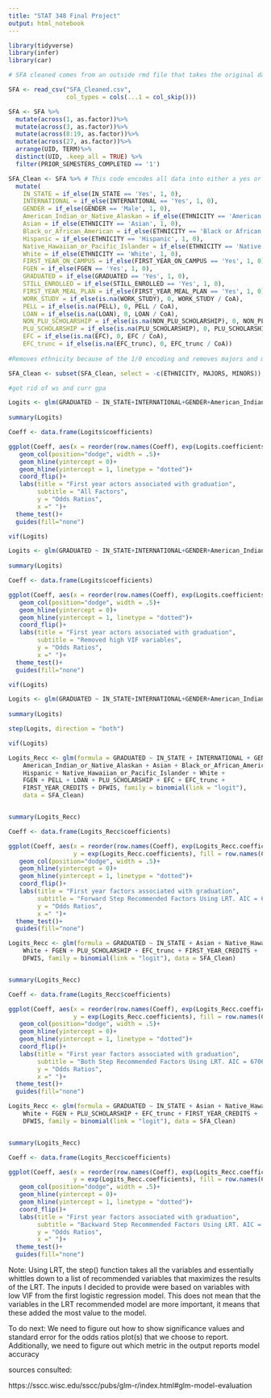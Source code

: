 ---
title: "STAT 348 Final Project"
output: html_notebook
---

```{r, message=FALSE, warning=FALSE}
library(tidyverse)
library(infer)
library(car)

# SFA cleaned comes from an outside rmd file that takes the original data and joins cost of attendance data, calculates a truncated EFC value, and creates an EFC level label based on the amount of need based aid a student receives

SFA <- read_csv("SFA_Cleaned.csv",
                col_types = cols(...1 = col_skip())) 

SFA <- SFA %>%
  mutate(across(1, as.factor))%>%
  mutate(across(3, as.factor))%>%
  mutate(across(8:19, as.factor))%>%
  mutate(across(27, as.factor))%>%
  arrange(UID, TERM)%>%
  distinct(UID, .keep_all = TRUE) %>%
  filter(PRIOR_SEMESTERS_COMPLETED == '1')

SFA_Clean <- SFA %>% # This code encodes all data into either a yes or a no
  mutate(
    IN_STATE = if_else(IN_STATE == 'Yes', 1, 0),
    INTERNATIONAL = if_else(INTERNATIONAL == 'Yes', 1, 0),
    GENDER = if_else(GENDER == 'Male', 1, 0),
    American_Indian_or_Native_Alaskan = if_else(ETHNICITY == 'American Indian or Native Alaskan', 1, 0),
    Asian = if_else(ETHNICITY == 'Asian', 1, 0),
    Black_or_African_American = if_else(ETHNICITY == 'Black or African American', 1, 0),
    Hispanic = if_else(ETHNICITY == 'Hispanic', 1, 0),
    Native_Hawaiian_or_Pacific_Islander = if_else(ETHNICITY == 'Native Hawaiian or Pacific Islander', 1, 0),
    White = if_else(ETHNICITY == 'White', 1, 0),
    FIRST_YEAR_ON_CAMPUS = if_else(FIRST_YEAR_ON_CAMPUS == 'Yes', 1, 0),
    FGEN = if_else(FGEN == 'Yes', 1, 0),
    GRADUATED = if_else(GRADUATED == 'Yes', 1, 0),
    STILL_ENROLLED = if_else(STILL_ENROLLED == 'Yes', 1, 0),
    FIRST_YEAR_MEAL_PLAN = if_else(FIRST_YEAR_MEAL_PLAN == 'Yes', 1, 0),
    WORK_STUDY = if_else(is.na(WORK_STUDY), 0, WORK_STUDY / CoA),
    PELL = if_else(is.na(PELL), 0, PELL / CoA),
    LOAN = if_else(is.na(LOAN), 0, LOAN / CoA),
    NON_PLU_SCHOLARSHIP = if_else(is.na(NON_PLU_SCHOLARSHIP), 0, NON_PLU_SCHOLARSHIP / CoA),
    PLU_SCHOLARSHIP = if_else(is.na(PLU_SCHOLARSHIP), 0, PLU_SCHOLARSHIP / CoA),
    EFC = if_else(is.na(EFC), 0, EFC / CoA),
    EFC_trunc = if_else(is.na(EFC_trunc), 0, EFC_trunc / CoA))
  
#Removes ethnicity because of the 1/0 encoding and removes majors and minors because of time (there are over a hundred different majors and minors, we would need to figure out an encoding scheme that we don't have time to do.)

SFA_Clean <- subset(SFA_Clean, select = -c(ETHNICITY, MAJORS, MINORS)) 
```

```{r}
#got rid of ws and curr gpa

Logits <- glm(GRADUATED ~ IN_STATE+INTERNATIONAL+GENDER+American_Indian_or_Native_Alaskan+Asian+Black_or_African_American+Hispanic+Native_Hawaiian_or_Pacific_Islander+White+FIRST_YEAR_ON_CAMPUS+FGEN+FIRST_YEAR_MEAL_PLAN+PELL+LOAN+NON_PLU_SCHOLARSHIP+PLU_SCHOLARSHIP+EFC+EFC_trunc+FIRST_YEAR_CREDITS+DFWIS, data=SFA_Clean, family="binomial"(link="logit"))
 
summary(Logits)

Coeff <- data.frame(Logits$coefficients)

ggplot(Coeff, aes(x = reorder(row.names(Coeff), exp(Logits.coefficients)), y = exp(Logits.coefficients), fill = row.names(Coeff)))+
   geom_col(position="dodge", width = .5)+
   geom_hline(yintercept = 0)+
   geom_hline(yintercept = 1, linetype = "dotted")+
   coord_flip()+
   labs(title = "First year actors associated with graduation",
        subtitle = "All Factors",
        y = "Odds Ratios", 
        x =" ")+
  theme_test()+
  guides(fill="none")

vif(Logits)

```

```{r}
Logits <- glm(GRADUATED ~ IN_STATE+INTERNATIONAL+GENDER+American_Indian_or_Native_Alaskan+Asian+Black_or_African_American+Hispanic+Native_Hawaiian_or_Pacific_Islander+White+FGEN+LOAN+PLU_SCHOLARSHIP+EFC+EFC_trunc+FIRST_YEAR_CREDITS+DFWIS, data=SFA_Clean, family="binomial"(link="logit"))
 
summary(Logits)

Coeff <- data.frame(Logits$coefficients)

ggplot(Coeff, aes(x = reorder(row.names(Coeff), exp(Logits.coefficients)), y = exp(Logits.coefficients), fill = row.names(Coeff)))+
   geom_col(position="dodge", width = .5)+
   geom_hline(yintercept = 0)+
   geom_hline(yintercept = 1, linetype = "dotted")+
   coord_flip()+
   labs(title = "First year actors associated with graduation",
        subtitle = "Removed high VIF variables",
        y = "Odds Ratios", 
        x =" ")+
  theme_test()+
  guides(fill="none")

vif(Logits)
```


```{r}
Logits <- glm(GRADUATED ~ IN_STATE+INTERNATIONAL+GENDER+American_Indian_or_Native_Alaskan+Asian+Black_or_African_American+Hispanic+Native_Hawaiian_or_Pacific_Islander+White+FGEN+PELL+LOAN+PLU_SCHOLARSHIP+EFC+EFC_trunc+FIRST_YEAR_CREDITS+DFWIS, data=SFA_Clean, family="binomial"(link="logit"))
 
summary(Logits)

step(Logits, direction = "both")

vif(Logits)
```
```{r}
Logits_Recc <- glm(formula = GRADUATED ~ IN_STATE + INTERNATIONAL + GENDER + 
    American_Indian_or_Native_Alaskan + Asian + Black_or_African_American + 
    Hispanic + Native_Hawaiian_or_Pacific_Islander + White + 
    FGEN + PELL + LOAN + PLU_SCHOLARSHIP + EFC + EFC_trunc + 
    FIRST_YEAR_CREDITS + DFWIS, family = binomial(link = "logit"), 
    data = SFA_Clean)


summary(Logits_Recc)

Coeff <- data.frame(Logits_Recc$coefficients)

ggplot(Coeff, aes(x = reorder(row.names(Coeff), exp(Logits_Recc.coefficients)), 
                  y = exp(Logits_Recc.coefficients), fill = row.names(Coeff)))+
   geom_col(position="dodge", width = .5)+
   geom_hline(yintercept = 0)+
   geom_hline(yintercept = 1, linetype = "dotted")+
   coord_flip()+
   labs(title = "First year factors associated with graduation",
        subtitle = "Forward Step Recommended Factors Using LRT. AIC = 6714",
        y = "Odds Ratios", 
        x =" ")+
  theme_test()+
  guides(fill="none")

```

```{r}
Logits_Recc <- glm(formula = GRADUATED ~ IN_STATE + Asian + Native_Hawaiian_or_Pacific_Islander + 
    White + FGEN + PLU_SCHOLARSHIP + EFC_trunc + FIRST_YEAR_CREDITS + 
    DFWIS, family = binomial(link = "logit"), data = SFA_Clean)


summary(Logits_Recc)

Coeff <- data.frame(Logits_Recc$coefficients)

ggplot(Coeff, aes(x = reorder(row.names(Coeff), exp(Logits_Recc.coefficients)), 
                  y = exp(Logits_Recc.coefficients), fill = row.names(Coeff)))+
   geom_col(position="dodge", width = .5)+
   geom_hline(yintercept = 0)+
   geom_hline(yintercept = 1, linetype = "dotted")+
   coord_flip()+
   labs(title = "First year factors associated with graduation",
        subtitle = "Both Step Recommended Factors Using LRT. AIC = 6706",
        y = "Odds Ratios", 
        x =" ")+
  theme_test()+
  guides(fill="none")

```

```{r}

Logits_Recc <- glm(formula = GRADUATED ~ IN_STATE + Asian + Native_Hawaiian_or_Pacific_Islander + 
    White + FGEN + PLU_SCHOLARSHIP + EFC_trunc + FIRST_YEAR_CREDITS + 
    DFWIS, family = binomial(link = "logit"), data = SFA_Clean)


summary(Logits_Recc)

Coeff <- data.frame(Logits_Recc$coefficients)

ggplot(Coeff, aes(x = reorder(row.names(Coeff), exp(Logits_Recc.coefficients)), 
                  y = exp(Logits_Recc.coefficients), fill = row.names(Coeff)))+
   geom_col(position="dodge", width = .5)+
   geom_hline(yintercept = 0)+
   geom_hline(yintercept = 1, linetype = "dotted")+
   coord_flip()+
   labs(title = "First year factors associated with graduation",
        subtitle = "Backward Step Recommended Factors Using LRT. AIC = 6706",
        y = "Odds Ratios", 
        x =" ")+
  theme_test()+
  guides(fill="none")

```


Note: Using LRT, the step() function takes all the variables and essentially whittles down to a list of recommended variables that maximizes the results of the LRT. The inputs I decided to provide were based on variables with low VIF from the first logistic regression model. This does not mean that the variables in the LRT recommended model are more important, it means that these added the most value to the model. 

To do next: We need to figure out how to show significance values and standard error for the odds ratios plot(s) that we choose to report. Additionally, we need to figure out which metric in the output reports model accuracy

sources consulted:

https://sscc.wisc.edu/sscc/pubs/glm-r/index.html#glm-model-evaluation




